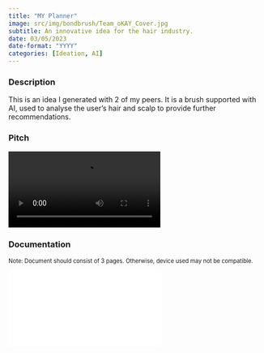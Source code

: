 ```yaml
---
title: "MY Planner"
image: src/img/bondbrush/Team_oKAY_Cover.jpg
subtitle: An innovative idea for the hair industry.
date: 03/05/2023
date-format: "YYYY"
categories: [Ideation, AI]
---
```


<h3>Description</h3>
<p>This is an idea I generated with 2 of my peers. It is a brush supported with AI, used to analyse the user's hair and scalp to provide further recommendations.</p>

<h3>Pitch</h3>
![](src/img/bondbrush/Team_oKAY_Pitch.mp4)

<h3>Documentation</h3>
<p style="font-size:80%;">Note: Document should consist of 3 pages. Otherwise, device used may not be compatible.</p>
<div class="container_61">
<embed class="responsive-iframe" frameborder="no" src="src/img/bondbrush/Team_oKAY_Slides.pdf"></embed>
</div>
